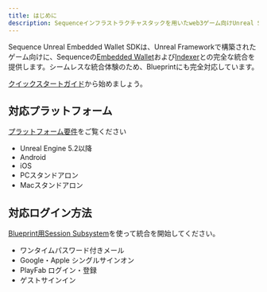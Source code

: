 ```yaml
---
title: はじめに
description: Sequenceインフラストラクチャスタックを用いたweb3ゲーム向けUnreal SDK概要のドキュメントです。
---
```


Sequence Unreal Embedded Wallet SDKは、Unreal Frameworkで構築されたゲーム向けに、Sequenceの[Embedded Wallet](/solutions/wallets/embedded-wallet/overview)および[Indexer](/api-references/indexer/overview)との完全な統合を提供します。シームレスな統合体験のため、Blueprintにも完全対応しています。

[クイックスタートガイド](/ja/sdk/unreal/quickstart)から始めましょう。

## 対応プラットフォーム
[プラットフォーム要件](/ja/sdk/unreal/platforms)をご覧ください
- Unreal Engine 5.2以降
- Android
- iOS
- PCスタンドアロン
- Macスタンドアロン

## 対応ログイン方法
[Blueprint用Session Subsystem](/ja/sdk/unreal/authentication)を使って統合を開始してください。
- ワンタイムパスワード付きメール
- Google・Apple シングルサインオン
- PlayFab ログイン・登録
- ゲストサインイン